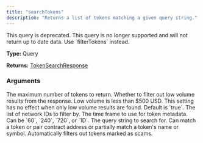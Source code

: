 ```yaml
---
title: "searchTokens"
description: "Returns a list of tokens matching a given query string."
---
```


<Warning>
  This query is deprecated. This query is no longer supported and will not return up to date data. Use `filterTokens` instead.
</Warning>

**Type:** Query

**Returns:** [TokenSearchResponse](/api-reference/types/tokensearchresponse)

### Arguments

<ResponseField name="limit" type="Int">
  The maximum number of tokens to return.
</ResponseField>

<ResponseField name="lowVolumeFilter" type="Boolean">
  Whether to filter out low volume results from the response. Low volume is less than $500 USD. This setting has no effect when only low volume results are found. Default is `true`.
</ResponseField>

<ResponseField name="networkFilter" type="[Int!]">
  The list of network IDs to filter by.
</ResponseField>

<ResponseField name="resolution" type="String">
  The time frame to use for token metadata. Can be `60`, `240`, `720`, or `1D`.
</ResponseField>

<ResponseField name="search" type="String!" required>
  The query string to search for. Can match a token or pair contract address or partially match a token's name or symbol. Automatically filters out tokens marked as scams.
</ResponseField>

